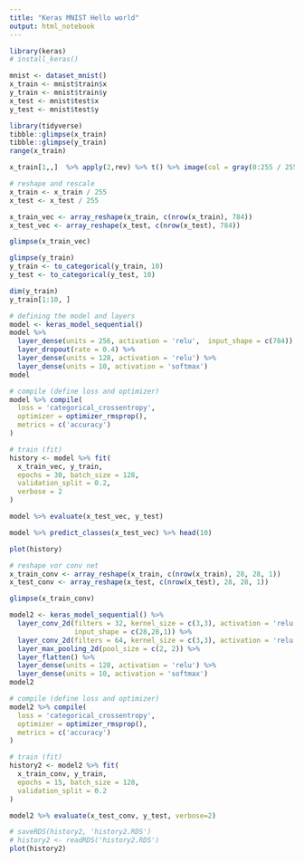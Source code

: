 ```yaml
---
title: "Keras MNIST Hello world"
output: html_notebook
---
```




```r
library(keras)
# install_keras()
```

```r
mnist <- dataset_mnist()
x_train <- mnist$train$x
y_train <- mnist$train$y 
x_test <- mnist$test$x
y_test <- mnist$test$y
```

```r
library(tidyverse)
tibble::glimpse(x_train)
tibble::glimpse(y_train)
range(x_train)
```

```r
x_train[1,,]  %>% apply(2,rev) %>% t() %>% image(col = gray(0:255 / 255), asp=1)
```

```r
# reshape and rescale
x_train <- x_train / 255
x_test <- x_test / 255

x_train_vec <- array_reshape(x_train, c(nrow(x_train), 784))
x_test_vec <- array_reshape(x_test, c(nrow(x_test), 784))

glimpse(x_train_vec)
```


```r
glimpse(y_train)
y_train <- to_categorical(y_train, 10)
y_test <- to_categorical(y_test, 10)

dim(y_train)
y_train[1:10, ]
```

```r
# defining the model and layers
model <- keras_model_sequential() 
model %>%
  layer_dense(units = 256, activation = 'relu',  input_shape = c(784)) %>%
  layer_dropout(rate = 0.4) %>% 
  layer_dense(units = 128, activation = 'relu') %>%
  layer_dense(units = 10, activation = 'softmax')
model
```

```r
# compile (define loss and optimizer)
model %>% compile(
  loss = 'categorical_crossentropy', 
  optimizer = optimizer_rmsprop(), 
  metrics = c('accuracy')
)
```

```r
# train (fit)
history <- model %>% fit(
  x_train_vec, y_train,
  epochs = 30, batch_size = 128, 
  validation_split = 0.2,
  verbose = 2
)
```

```r
model %>% evaluate(x_test_vec, y_test) 
```

```r
model %>% predict_classes(x_test_vec) %>% head(10)
```
```r
plot(history)
```


```r
# reshape vor conv net
x_train_conv <- array_reshape(x_train, c(nrow(x_train), 28, 28, 1))
x_test_conv <- array_reshape(x_test, c(nrow(x_test), 28, 28, 1))

glimpse(x_train_conv)
```

```r
model2 <- keras_model_sequential() %>%
  layer_conv_2d(filters = 32, kernel_size = c(3,3), activation = 'relu',
                input_shape = c(28,28,1)) %>% 
  layer_conv_2d(filters = 64, kernel_size = c(3,3), activation = 'relu') %>% 
  layer_max_pooling_2d(pool_size = c(2, 2)) %>% 
  layer_flatten() %>% 
  layer_dense(units = 128, activation = 'relu') %>% 
  layer_dense(units = 10, activation = 'softmax')
model2
```


```r
# compile (define loss and optimizer)
model2 %>% compile(
  loss = 'categorical_crossentropy', 
  optimizer = optimizer_rmsprop(), 
  metrics = c('accuracy')
)
```

```r
# train (fit)
history2 <- model2 %>% fit(
  x_train_conv, y_train,
  epochs = 15, batch_size = 128, 
  validation_split = 0.2
)
```

```r
model2 %>% evaluate(x_test_conv, y_test, verbose=2) 
```

```r
# saveRDS(history2, 'history2.RDS')
# history2 <- readRDS('history2.RDS')
plot(history2)
```

